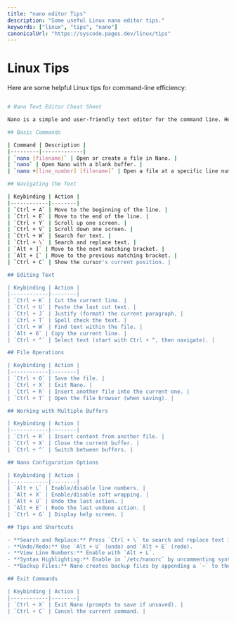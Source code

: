 ```yaml
---
title: "nano editor Tips"
description: "Some useful Linux nano editor tips."
keywords: ["linux", "tips", "nano"]
canonicalUrl: "https://syscode.pages.dev/linux/tips"
---
```


# Linux Tips

Here are some helpful Linux tips for command-line efficiency:

```bash

# Nano Text Editor Cheat Sheet

Nano is a simple and user-friendly text editor for the command line. Here’s a cheat sheet to help you quickly navigate and use Nano efficiently.

## Basic Commands

| Command | Description |
|---------|-------------|
| `nano [filename]` | Open or create a file in Nano. |
| `nano` | Open Nano with a blank buffer. |
| `nano +[line_number] [filename]` | Open a file at a specific line number. |

## Navigating the Text

| Keybinding | Action |
|------------|--------|
| `Ctrl + A` | Move to the beginning of the line. |
| `Ctrl + E` | Move to the end of the line. |
| `Ctrl + Y` | Scroll up one screen. |
| `Ctrl + V` | Scroll down one screen. |
| `Ctrl + W` | Search for text. |
| `Ctrl + \` | Search and replace text. |
| `Alt + ]` | Move to the next matching bracket. |
| `Alt + [` | Move to the previous matching bracket. |
| `Ctrl + C` | Show the cursor's current position. |

## Editing Text

| Keybinding | Action |
|------------|--------|
| `Ctrl + K` | Cut the current line. |
| `Ctrl + U` | Paste the last cut text. |
| `Ctrl + J` | Justify (format) the current paragraph. |
| `Ctrl + T` | Spell check the text. |
| `Ctrl + W` | Find text within the file. |
| `Alt + 6` | Copy the current line. |
| `Ctrl + ^` | Select text (start with Ctrl + ^, then navigate). |

## File Operations

| Keybinding | Action |
|------------|--------|
| `Ctrl + O` | Save the file. |
| `Ctrl + X` | Exit Nano. |
| `Ctrl + R` | Insert another file into the current one. |
| `Ctrl + T` | Open the file browser (when saving). |

## Working with Multiple Buffers

| Keybinding | Action |
|------------|--------|
| `Ctrl + R` | Insert content from another file. |
| `Ctrl + X` | Close the current buffer. |
| `Ctrl + ^` | Switch between buffers. |

## Nano Configuration Options

| Keybinding | Action |
|------------|--------|
| `Alt + L` | Enable/disable line numbers. |
| `Alt + X` | Enable/disable soft wrapping. |
| `Alt + U` | Undo the last action. |
| `Alt + E` | Redo the last undone action. |
| `Ctrl + G` | Display help screen. |

## Tips and Shortcuts

- **Search and Replace:** Press `Ctrl + \` to search and replace text interactively.  
- **Undo/Redo:** Use `Alt + U` (undo) and `Alt + E` (redo).  
- **View Line Numbers:** Enable with `Alt + L`.  
- **Syntax Highlighting:** Enable in `/etc/nanorc` by uncommenting syntax include files.  
- **Backup Files:** Nano creates backup files by appending a `~` to the filename when enabled.  

## Exit Commands

| Keybinding | Action |
|------------|--------|
| `Ctrl + X` | Exit Nano (prompts to save if unsaved). |
| `Ctrl + C` | Cancel the current command. |

```